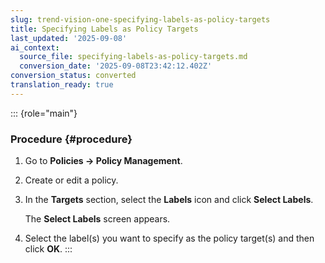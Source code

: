 ```yaml
---
slug: trend-vision-one-specifying-labels-as-policy-targets
title: Specifying Labels as Policy Targets
last_updated: '2025-09-08'
ai_context:
  source_file: specifying-labels-as-policy-targets.md
  conversion_date: '2025-09-08T23:42:12.402Z'
conversion_status: converted
translation_ready: true
---
```


::: {role="main"}
### Procedure {#procedure}

1.  Go to **Policies → Policy Management**.

2.  Create or edit a policy.

3.  In the **Targets** section, select the **Labels** icon and click **Select Labels**.

    The **Select Labels** screen appears.

4.  Select the label(s) you want to specify as the policy target(s) and then click **OK**.
:::
